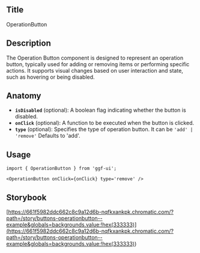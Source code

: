 ## Title

OperationButton

## Description

The Operation Button component is designed to represent an operation button, typically used for adding or removing items or performing specific actions. It supports visual changes based on user interaction and state, such as hovering or being disabled.

## Anatomy

- **`isDisabled`** (optional): A boolean flag indicating whether the button is disabled.
- **`onClick`** (optional): A function to be executed when the button is clicked.
- **`type`** (optional): Specifies the type of operation button. It can be `'add' | 'remove'` Defaults to 'add'.

## Usage

```tsx
import { OperationButton } from 'ggf-ui';
```

```tsx
<OperationButton onClick={onClick} type='remove' />
```

## Storybook

[https://661f5982ddc662c8c9a12d6b-nqfkxankpk.chromatic.com/?path=/story/buttons-operationbutton--example&globals=backgrounds.value:!hex(333333)](<https://661f5982ddc662c8c9a12d6b-nqfkxankpk.chromatic.com/?path=/story/buttons-operationbutton--example&globals=backgrounds.value:!hex(333333)>)
